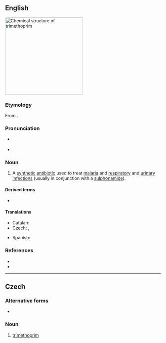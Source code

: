 ==English==
[[File:Trimethoprim.svg|thumb|250px|Chemical structure of '''trimethoprim''']]
{{wikipedia}}

===Etymology===
From {{af|en|trimethoxy|alt1=trimetho(xy)|pyrimidine|alt2=p(y)rim(idine)}}.

===Pronunciation===
* {{a|RP}} {{IPA|en|/tɹʌɪˈmɛθ.ə(ʊ).pɹɪm/}}
* {{a|GA}} {{IPA|en|/tɹaɪˈmɛθ.əˌpɹɪm/}}

===Noun===
{{en-noun|~}}

# {{lb|en|pharmaceutical drug}} A [[synthetic]] [[antibiotic]] used to treat [[malaria]] and [[w:respiratory tract infection|respiratory]] and [[w:urinary tract infection|urinary infection]]s (usually in conjunction with a [[sulphonamide]]).

====Derived terms====
* {{l|en|-prim||dihydrofolate reductase inhibitor, antibacterial}}

====Translations====
{{trans-top}}
* Catalan: {{t|ca|trimetoprim|m}}
* Czech: {{t|cs|trimethoprim|m}}, {{t|cs|trimetoprim|m}}
{{trans-mid}}
* Spanish: {{t|es|trimetoprima|f}}
{{trans-bottom}}

===References===
* {{R:Lexico}}
* {{R:MWO}}

----

==Czech==

===Alternative forms===
* {{l|cs|trimetoprim}}

===Noun===
{{cs-noun|g=m}}

# [[#English|trimethoprim]] {{gloss|an antibiotic used against, among other infections, those of the urinary tract}}